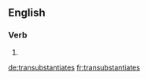 ==English==

===Verb===
{{head|en}}

# {{en-third-person singular of|transubstantiate}}

[[de:transubstantiates]]
[[fr:transubstantiates]]